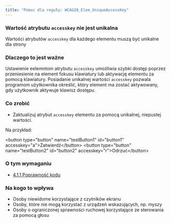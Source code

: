 ```yaml
---
title: "Pomoc dla reguły: WCAG20_Elem_UniqueAccessKey"
---
```


<div className="toolHelp">
<Row>
<Column colLg={16} colMd={8} colSm={4} className="toolHead">

### Wartość atrybutu `accesskey` nie jest unikalna

<div id="locLevel"></div>

Wartości atrybutów `accesskey` dla każdego elementu muszą być unikalne dla strony

</Column>
</Row>
<Row>
<Column colLg={11} colMd={5} colSm={4} className="toolMain">

### Dlaczego to jest ważne

Ustawienie eelemntom atrybutu `accesskey` umożliwia szybki dostęp poprzez przeniesienie na element fokusu klawiatury lub aktywację elementu za pomocą klawiatury. Posiadanie unikalnej wartości `accesskey` pozwala programom użytkownika określić, który element ma zostać aktywowany, gdy użytkownik aktywuje klawisz dostępu.


<div id="locSnippet"></div>

### Co zrobić

* Zaktualizuj atrybut `accesskey` elementu za pomocą unikalnej, niepustej wartości.

Na przykład:

<CodeSnippet type="multi" light={true}> &lt;button type="button" name="testButton1" id="button1" accesskey="a"&gt;Zatwierdź&lt;/button&gt;
 &lt;button type="button" name="testButton2" id="button2" accesskey="r"&gt;Odrzuć&lt;/button&gt;
 </CodeSnippet>

</Column>
<Column colLg={5} colMd={3} colSm={4} className="toolLeft">

### O tym wymaganiu

* [4.1.1 Poprawność kodu](https://wcag.lepszyweb.pl/#parsing)

### Na kogo to wpływa

* Osoby niewidome korzystające z czytników ekranu
* Osoby, które nie mogą korzystać z urządzeń wskazujących, np. myszy
* Osoby o ograniczonej sprawności ruchowej korzystające ze sterowania za pomocą głosu

</Column>
</Row>
</div>

